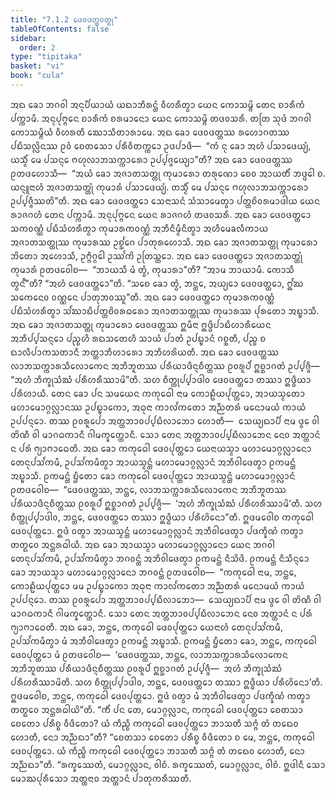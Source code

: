 ```yaml
---
title: "7.1.2 ᨴᩮᩅᨴᨲ᩠ᨲᩅᨲ᩠ᨳᩩ"
tableOfContents: false
sidebar:
  order: 2
type: "tipitaka"
basket: "vi"
book: "cula"
---
```



<DynamicBreadcrumb />

<Division number="333" book="cula">

<Paragraph number="1502" book="cula">
ᩋᨳ ᨡᩮᩣ ᨽᨣᩅᩤ ᩋᨶᩩᨸᩥᨿᩣᨿᩴ ᨿᨳᩣᨽᩥᩁᨶ᩠ᨲᩴ ᩅᩥᩉᩁᩥᨲ᩠ᩅᩣ ᨿᩮᨶ ᨠᩮᩣᩈᨾ᩠ᨻᩦ ᨲᩮᨶ ᨧᩣᩁᩥᨠᩴ ᨸᨠ᩠ᨠᩣᨾᩥ. ᩋᨶᩩᨸᩩᨻ᩠ᨻᩮᨶ ᨧᩣᩁᩥᨠᩴ ᨧᩁᨾᩣᨶᩮᩣ ᨿᩮᨶ ᨠᩮᩣᩈᨾ᩠ᨻᩦ ᨲᨴᩅᩈᩁᩥ. ᨲᨲᩕ ᩈᩩᨴᩴ ᨽᨣᩅᩤ ᨠᩮᩣᩈᨾ᩠ᨻᩥᨿᩴ ᩅᩥᩉᩁᨲᩥ ᨥᩮᩣᩈᩥᨲᩣᩁᩣᨾᩮ. ᩋᨳ ᨡᩮᩣ ᨴᩮᩅᨴᨲ᩠ᨲᩔ ᩁᩉᩮᩣᨣᨲᩔ ᨸᨭᩥᩈᩃᩖᩦᨶᩔ ᩑᩅᩴ ᨧᩮᨲᩈᩮᩣ ᨸᩁᩥᩅᩥᨲᨠ᩠ᨠᩮᩣ ᩏᨴᨸᩣᨴᩥ—  “ᨠᩴ ᨶᩩ ᨡᩮᩣ ᩋᩉᩴ ᨸᩈᩣᨴᩮᨿ᩠ᨿᩴ, ᨿᩈ᩠ᨾᩥᩴ ᨾᩮ ᨸᩈᨶ᩠ᨶᩮ ᨻᩉᩩᩃᩣᨽᩈᨠ᩠ᨠᩣᩁᩮᩣ ᩏᨸ᩠ᨸᨩ᩠ᨩᩮᨿ᩠ᨿᩣ”ᨲᩥ? ᩋᨳ ᨡᩮᩣ ᨴᩮᩅᨴᨲ᩠ᨲᩔ ᩑᨲᨴᩉᩮᩣᩈᩥ—  “ᩋᨿᩴ ᨡᩮᩣ ᩋᨩᩣᨲᩈᨲ᩠ᨲᩩ ᨠᩩᨾᩣᩁᩮᩣ ᨲᩁᩩᨱᩮᩣ ᨧᩮᩅ ᩋᩣᨿᨲᩥᩴ ᨽᨴ᩠ᨴᩮᩤ ᨧ. ᨿᨶ᩠ᨶᩪᨶᩣᩉᩴ ᩋᨩᩣᨲᩈᨲ᩠ᨲᩩᩴ ᨠᩩᨾᩣᩁᩴ ᨸᩈᩣᨴᩮᨿ᩠ᨿᩴ. ᨲᩈ᩠ᨾᩥᩴ ᨾᩮ ᨸᩈᨶ᩠ᨶᩮ ᨻᩉᩩᩃᩣᨽᩈᨠ᩠ᨠᩣᩁᩮᩣ ᩏᨸ᩠ᨸᨩ᩠ᨩᩥᩔᨲᩦ”ᨲᩥ.
</Paragraph>

<Paragraph number="1503" book="cula">
ᩋᨳ ᨡᩮᩣ ᨴᩮᩅᨴᨲ᩠ᨲᩮᩣ ᩈᩮᨶᩣᩈᨶᩴ ᩈᩴᩈᩣᨾᩮᨲ᩠ᩅᩣ ᨸᨲ᩠ᨲᨧᩦᩅᩁᨾᩣᨴᩤᨿ ᨿᩮᨶ ᩁᩣᨩᨣᩉᩴ ᨲᩮᨶ ᨸᨠ᩠ᨠᩣᨾᩥ. ᩋᨶᩩᨸᩩᨻ᩠ᨻᩮᨶ ᨿᩮᨶ ᩁᩣᨩᨣᩉᩴ ᨲᨴᩅᩈᩁᩥ. ᩋᨳ ᨡᩮᩣ ᨴᩮᩅᨴᨲ᩠ᨲᩮᩣ ᩈᨠᩅᨱ᩠ᨱᩴ ᨸᨭᩥᩈᩴᩉᩁᩥᨲ᩠ᩅᩣ ᨠᩩᨾᩣᩁᨠᩅᨱ᩠ᨱᩴ ᩋᨽᩥᨶᩥᨾ᩠ᨾᩥᨶᩥᨲ᩠ᩅᩣ ᩋᩉᩥᨾᩮᨡᩃᩥᨠᩣᨿ ᩋᨩᩣᨲᩈᨲ᩠ᨲᩩᩔ ᨠᩩᨾᩣᩁᩔ ᩏᨧ᩠ᨨᩘᨣᩮ ᨸᩣᨲᩩᩁᩉᩮᩣᩈᩥ. ᩋᨳ ᨡᩮᩣ ᩋᨩᩣᨲᩈᨲ᩠ᨲᩩ ᨠᩩᨾᩣᩁᩮᩣ ᨽᩦᨲᩮᩣ ᩋᩉᩮᩣᩈᩥ, ᩏᨻ᩠ᨻᩥᨣ᩠ᨣᩮᩤ ᩏᩔᩘᨠᩦ ᩏᨲᩕᩈ᩠ᨲᩮᩣ. ᩋᨳ ᨡᩮᩣ ᨴᩮᩅᨴᨲ᩠ᨲᩮᩣ ᩋᨩᩣᨲᩈᨲ᩠ᨲᩩᩴ ᨠᩩᨾᩣᩁᩴ ᩑᨲᨴᩅᩮᩤᨧ—  “ᨽᩣᨿᩈᩥ ᨾᩴ ᨲ᩠ᩅᩴ, ᨠᩩᨾᩣᩁᩣ”ᨲᩥ? “ᩋᩣᨾ ᨽᩣᨿᩣᨾᩥ. ᨠᩮᩣᩈᩥ ᨲ᩠ᩅᨶ᩺”ᨲᩥ? “ᩋᩉᩴ ᨴᩮᩅᨴᨲ᩠ᨲᩮᩣ”ᨲᩥ. “ᩈᨧᩮ ᨡᩮᩣ ᨲ᩠ᩅᩴ, ᨽᨶ᩠ᨲᩮ, ᩋᨿ᩠ᨿᩮᩣ ᨴᩮᩅᨴᨲ᩠ᨲᩮᩣ, ᩍᩘᨥ ᩈᨠᩮᨶᩮᩅ ᩅᨱ᩠ᨱᩮᨶ ᨸᩣᨲᩩᨽᩅᩔᩪ”ᨲᩥ. ᩋᨳ ᨡᩮᩣ ᨴᩮᩅᨴᨲ᩠ᨲᩮᩣ ᨠᩩᨾᩣᩁᨠᩅᨱ᩠ᨱᩴ ᨸᨭᩥᩈᩴᩉᩁᩥᨲ᩠ᩅᩣ ᩈᩘᨥᩣᨭᩥᨸᨲ᩠ᨲᨧᩦᩅᩁᨵᩁᩮᩣ ᩋᨩᩣᨲᩈᨲ᩠ᨲᩩᩔ ᨠᩩᨾᩣᩁᩔ ᨸᩩᩁᨲᩮᩣ ᩋᨭ᩠ᨮᩣᩈᩥ. ᩋᨳ ᨡᩮᩣ ᩋᨩᩣᨲᩈᨲ᩠ᨲᩩ ᨠᩩᨾᩣᩁᩮᩣ ᨴᩮᩅᨴᨲ᩠ᨲᩔ ᩍᨾᩥᨶᩣ ᩍᨴ᩠ᨵᩥᨸᩣᨭᩥᩉᩣᩁᩥᨿᩮᨶ ᩋᨽᩥᨸ᩠ᨸᩈᨶ᩠ᨶᩮᩣ ᨸᨬ᩠ᨧᩉᩥ ᩁᨳᩈᨲᩮᩉᩥ ᩈᩣᨿᩴ ᨸᩣᨲᩴ ᩏᨸᨭ᩠ᨮᩣᨶᩴ ᨣᨧ᩠ᨨᨲᩥ, ᨸᨬ᩠ᨧ ᨧ ᨳᩣᩃᩥᨸᩣᨠᩈᨲᩣᨶᩥ ᨽᨲ᩠ᨲᩣᨽᩥᩉᩣᩁᩮᩣ ᩋᨽᩥᩉᩁᩦᨿᨲᩥ. ᩋᨳ ᨡᩮᩣ ᨴᩮᩅᨴᨲ᩠ᨲᩔ ᩃᩣᨽᩈᨠ᩠ᨠᩣᩁᩈᩥᩃᩮᩣᨠᩮᨶ ᩋᨽᩥᨽᩪᨲᩔ ᨸᩁᩥᨿᩣᨴᩥᨶ᩠ᨶᨧᩥᨲ᩠ᨲᩔ ᩑᩅᩁᩪᨸᩴ ᩍᨧ᩠ᨨᩣᨣᨲᩴ ᩏᨸ᩠ᨸᨩ᩠ᨩᩥ—  “ᩋᩉᩴ ᨽᩥᨠ᩠ᨡᩩᩈᩴᨥᩴ ᨸᩁᩥᩉᩁᩥᩔᩣᨾᩦ”ᨲᩥ. ᩈᩉ ᨧᩥᨲ᩠ᨲᩩᨸ᩠ᨸᩣᨴᩤᩅ ᨴᩮᩅᨴᨲ᩠ᨲᩮᩣ ᨲᩔᩣ ᩍᨴ᩠ᨵᩥᨿᩣ ᨸᩁᩥᩉᩣᨿᩥ.
</Paragraph>

<Paragraph number="1504" book="cula">
ᨲᩮᨶ ᨡᩮᩣ ᨸᨶ ᩈᨾᨿᩮᨶ ᨠᨠᩩᨵᩮᩤ ᨶᩣᨾ ᨠᩮᩣᩊᩥᨿᨸᩩᨲ᩠ᨲᩮᩣ, ᩋᩣᨿᩈ᩠ᨾᨲᩮᩣ ᨾᩉᩣᨾᩮᩣᨣ᩠ᨣᩃᩖᩣᨶᩔ ᩏᨸᨭ᩠ᨮᩣᨠᩮᩣ, ᩋᨵᩩᨶᩣ ᨠᩣᩃᩘᨠᨲᩮᩣ ᩋᨬ᩠ᨬᨲᩁᩴ ᨾᨶᩮᩣᨾᨿᩴ ᨠᩣᨿᩴ ᩏᨸᨸᨶ᩠ᨶᩮᩣ. ᨲᩔ ᩑᩅᩁᩪᨸᩮᩣ ᩋᨲ᩠ᨲᨽᩣᩅᨸ᩠ᨸᨭᩥᩃᩣᨽᩮᩣ ᩉᩮᩣᨲᩥ—  ᩈᩮᨿ᩠ᨿᨳᩣᨸᩥ ᨶᩣᨾ ᨴ᩠ᩅᩮ ᩅᩤ ᨲᩦᨱᩥ ᩅᩤ ᨾᩣᨣᨵᨠᩣᨶᩥ ᨣᩤᨾᨠ᩠ᨡᩮᨲ᩠ᨲᩣᨶᩥ. ᩈᩮᩣ ᨲᩮᨶ ᩋᨲ᩠ᨲᨽᩣᩅᨸ᩠ᨸᨭᩥᩃᩣᨽᩮᨶ ᨶᩮᩅ ᩋᨲ᩠ᨲᩣᨶᩴ ᨶ ᨸᩁᩴ ᨻ᩠ᨿᩣᨻᩣᨵᩮᨲᩥ. ᩋᨳ ᨡᩮᩣ ᨠᨠᩩᨵᩮᩤ ᨴᩮᩅᨸᩩᨲ᩠ᨲᩮᩣ ᨿᩮᨶᩣᨿᩈ᩠ᨾᩣ ᨾᩉᩣᨾᩮᩣᨣ᩠ᨣᩃᩖᩣᨶᩮᩣ ᨲᩮᨶᩩᨸᩈᩘᨠᨾᩥ, ᩏᨸᩈᩘᨠᨾᩥᨲ᩠ᩅᩣ ᩋᩣᨿᩈ᩠ᨾᨶ᩠ᨲᩴ ᨾᩉᩣᨾᩮᩣᨣ᩠ᨣᩃᩖᩣᨶᩴ ᩋᨽᩥᩅᩤᨴᩮᨲ᩠ᩅᩣ ᩑᨠᨾᨶ᩠ᨲᩴ ᩋᨭ᩠ᨮᩣᩈᩥ. ᩑᨠᨾᨶ᩠ᨲᩴ ᨮᩥᨲᩮᩣ ᨡᩮᩣ ᨠᨠᩩᨵᩮᩤ ᨴᩮᩅᨸᩩᨲ᩠ᨲᩮᩣ ᩋᩣᨿᩈ᩠ᨾᨶ᩠ᨲᩴ ᨾᩉᩣᨾᩮᩣᨣ᩠ᨣᩃᩖᩣᨶᩴ ᩑᨲᨴᩅᩮᩤᨧ—  “ᨴᩮᩅᨴᨲ᩠ᨲᩔ, ᨽᨶ᩠ᨲᩮ, ᩃᩣᨽᩈᨠ᩠ᨠᩣᩁᩈᩥᩃᩮᩣᨠᩮᨶ ᩋᨽᩥᨽᩪᨲᩔ ᨸᩁᩥᨿᩣᨴᩥᨶ᩠ᨶᨧᩥᨲ᩠ᨲᩔ ᩑᩅᩁᩪᨸᩴ ᩍᨧ᩠ᨨᩣᨣᨲᩴ ᩏᨸ᩠ᨸᨩ᩠ᨩᩥ—  ‘ᩋᩉᩴ ᨽᩥᨠ᩠ᨡᩩᩈᩴᨥᩴ ᨸᩁᩥᩉᩁᩥᩔᩣᨾᩦ’ᨲᩥ. ᩈᩉ ᨧᩥᨲ᩠ᨲᩩᨸ᩠ᨸᩣᨴᩤᩅ, ᨽᨶ᩠ᨲᩮ, ᨴᩮᩅᨴᨲ᩠ᨲᩮᩣ ᨲᩔᩣ ᩍᨴ᩠ᨵᩥᨿᩣ ᨸᩁᩥᩉᩦᨶᩮᩣ”ᨲᩥ. ᩍᨴᨾᩅᩮᩤᨧ ᨠᨠᩩᨵᩮᩤ ᨴᩮᩅᨸᩩᨲ᩠ᨲᩮᩣ. ᩍᨴᩴ ᩅᨲ᩠ᩅᩣ ᩋᩣᨿᩈ᩠ᨾᨶ᩠ᨲᩴ ᨾᩉᩣᨾᩮᩣᨣ᩠ᨣᩃᩖᩣᨶᩴ ᩋᨽᩥᩅᩤᨴᩮᨲ᩠ᩅᩣ ᨸᨴᨠ᩠ᨡᩥᨱᩴ ᨠᨲ᩠ᩅᩣ ᨲᨲ᩠ᨳᩮᩅ ᩋᨶ᩠ᨲᩁᨵᩤᨿᩥ.
</Paragraph>

<Paragraph number="1505" book="cula">
ᩋᨳ ᨡᩮᩣ ᩋᩣᨿᩈ᩠ᨾᩣ ᨾᩉᩣᨾᩮᩣᨣ᩠ᨣᩃᩖᩣᨶᩮᩣ ᨿᩮᨶ ᨽᨣᩅᩤ ᨲᩮᨶᩩᨸᩈᩘᨠᨾᩥ, ᩏᨸᩈᩘᨠᨾᩥᨲ᩠ᩅᩣ ᨽᨣᩅᨶ᩠ᨲᩴ ᩋᨽᩥᩅᩤᨴᩮᨲ᩠ᩅᩣ ᩑᨠᨾᨶ᩠ᨲᩴ ᨶᩥᩈᩦᨴᩥ. ᩑᨠᨾᨶ᩠ᨲᩴ ᨶᩥᩈᩥᨶ᩠ᨶᩮᩣ ᨡᩮᩣ ᩋᩣᨿᩈ᩠ᨾᩣ ᨾᩉᩣᨾᩮᩣᨣ᩠ᨣᩃᩖᩣᨶᩮᩣ ᨽᨣᩅᨶ᩠ᨲᩴ ᩑᨲᨴᩅᩮᩤᨧ—  “ᨠᨠᩩᨵᩮᩤ ᨶᩣᨾ, ᨽᨶ᩠ᨲᩮ, ᨠᩮᩣᩊᩥᨿᨸᩩᨲ᩠ᨲᩮᩣ ᨾᨾ ᩏᨸᨭ᩠ᨮᩣᨠᩮᩣ ᩋᨵᩩᨶᩣ ᨠᩣᩃᩘᨠᨲᩮᩣ ᩋᨬ᩠ᨬᨲᩁᩴ ᨾᨶᩮᩣᨾᨿᩴ ᨠᩣᨿᩴ ᩏᨸᨸᨶ᩠ᨶᩮᩣ. ᨲᩔ ᩑᩅᩁᩪᨸᩮᩣ ᩋᨲ᩠ᨲᨽᩣᩅᨸ᩠ᨸᨭᩥᩃᩣᨽᩮᩣ—  ᩈᩮᨿ᩠ᨿᨳᩣᨸᩥ ᨶᩣᨾ ᨴ᩠ᩅᩮ ᩅᩤ ᨲᩦᨱᩥ ᩅᩤ ᨾᩣᨣᨵᨠᩣᨶᩥ ᨣᩤᨾᨠ᩠ᨡᩮᨲ᩠ᨲᩣᨶᩥ. ᩈᩮᩣ ᨲᩮᨶ ᩋᨲ᩠ᨲᨽᩣᩅᨸ᩠ᨸᨭᩥᩃᩣᨽᩮᨶ ᨶᩮᩅ ᩋᨲ᩠ᨲᩣᨶᩴ ᨶ ᨸᩁᩴ ᨻ᩠ᨿᩣᨻᩣᨵᩮᨲᩥ. ᩋᨳ ᨡᩮᩣ, ᨽᨶ᩠ᨲᩮ, ᨠᨠᩩᨵᩮᩤ ᨴᩮᩅᨸᩩᨲ᩠ᨲᩮᩣ ᨿᩮᨶᩣᩉᩴ ᨲᩮᨶᩩᨸᩈᩘᨠᨾᩥ, ᩏᨸᩈᩘᨠᨾᩥᨲ᩠ᩅᩣ ᨾᩴ ᩋᨽᩥᩅᩤᨴᩮᨲ᩠ᩅᩣ ᩑᨠᨾᨶ᩠ᨲᩴ ᩋᨭ᩠ᨮᩣᩈᩥ. ᩑᨠᨾᨶ᩠ᨲᩴ ᨮᩥᨲᩮᩣ ᨡᩮᩣ, ᨽᨶ᩠ᨲᩮ, ᨠᨠᩩᨵᩮᩤ ᨴᩮᩅᨸᩩᨲ᩠ᨲᩮᩣ ᨾᩴ ᩑᨲᨴᩅᩮᩤᨧ—  ‘ᨴᩮᩅᨴᨲ᩠ᨲᩔ, ᨽᨶ᩠ᨲᩮ, ᩃᩣᨽᩈᨠ᩠ᨠᩣᩁᩈᩥᩃᩮᩣᨠᩮᨶ ᩋᨽᩥᨽᩪᨲᩔ ᨸᩁᩥᨿᩣᨴᩥᨶ᩠ᨶᨧᩥᨲ᩠ᨲᩔ ᩑᩅᩁᩪᨸᩴ ᩍᨧ᩠ᨨᩣᨣᨲᩴ ᩏᨸ᩠ᨸᨩ᩠ᨩᩥ—  ᩋᩉᩴ ᨽᩥᨠ᩠ᨡᩩᩈᩴᨥᩴ ᨸᩁᩥᩉᩁᩥᩔᩣᨾᩦᨲᩥ. ᩈᩉ ᨧᩥᨲ᩠ᨲᩩᨸ᩠ᨸᩣᨴᩤᩅ, ᨽᨶ᩠ᨲᩮ, ᨴᩮᩅᨴᨲ᩠ᨲᩮᩣ ᨲᩔᩣ ᩍᨴ᩠ᨵᩥᨿᩣ ᨸᩁᩥᩉᩦᨶᩮᩣ’ᨲᩥ. ᩍᨴᨾᩅᩮᩤᨧ, ᨽᨶ᩠ᨲᩮ, ᨠᨠᩩᨵᩮᩤ ᨴᩮᩅᨸᩩᨲ᩠ᨲᩮᩣ. ᩍᨴᩴ ᩅᨲ᩠ᩅᩣ ᨾᩴ ᩋᨽᩥᩅᩤᨴᩮᨲ᩠ᩅᩣ ᨸᨴᨠ᩠ᨡᩥᨱᩴ ᨠᨲ᩠ᩅᩣ ᨲᨲ᩠ᨳᩮᩅ ᩋᨶ᩠ᨲᩁᨵᩤᨿᩦ”ᨲᩥ.
</Paragraph>

<Paragraph number="1506" book="cula">
“ᨠᩥᩴ ᨸᨶ ᨲᩮ, ᨾᩮᩣᨣ᩠ᨣᩃᩖᩣᨶ, ᨠᨠᩩᨵᩮᩤ ᨴᩮᩅᨸᩩᨲ᩠ᨲᩮᩣ ᨧᩮᨲᩈᩣ ᨧᩮᨲᩮᩣ ᨸᩁᩥᨧ᩠ᨧ ᩅᩥᨴᩥᨲᩮᩣ? ᨿᩴ ᨠᩥᨬ᩠ᨧᩥ ᨠᨠᩩᨵᩮᩤ ᨴᩮᩅᨸᩩᨲ᩠ᨲᩮᩣ ᨽᩣᩈᨲᩥ ᩈᨻ᩠ᨻᩴ ᨲᩴ ᨲᨳᩮᩅ ᩉᩮᩣᨲᩥ, ᨶᩮᩣ ᩋᨬ᩠ᨬᨳᩣ”ᨲᩥ? “ᨧᩮᨲᩈᩣ ᨧᩮᨲᩮᩣ ᨸᩁᩥᨧ᩠ᨧ ᩅᩥᨴᩥᨲᩮᩣ ᨧ ᨾᩮ, ᨽᨶ᩠ᨲᩮ, ᨠᨠᩩᨵᩮᩤ ᨴᩮᩅᨸᩩᨲ᩠ᨲᩮᩣ. ᨿᩴ ᨠᩥᨬ᩠ᨧᩥ ᨠᨠᩩᨵᩮᩤ ᨴᩮᩅᨸᩩᨲ᩠ᨲᩮᩣ ᨽᩣᩈᨲᩥ ᩈᨻ᩠ᨻᩴ ᨲᩴ ᨲᨳᩮᩅ ᩉᩮᩣᨲᩥ, ᨶᩮᩣ ᩋᨬ᩠ᨬᨳᩣ”ᨲᩥ. “ᩁᨠ᩠ᨡᩔᩮᨲᩴ, ᨾᩮᩣᨣ᩠ᨣᩃᩖᩣᨶ, ᩅᩤᨧᩴ. ᩁᨠ᩠ᨡᩔᩮᨲᩴ, ᨾᩮᩣᨣ᩠ᨣᩃᩖᩣᨶ, ᩅᩤᨧᩴ. ᩍᨴᩤᨶᩥ ᩈᩮᩣ ᨾᩮᩣᨥᨸᩩᩁᩥᩈᩮᩣ ᩋᨲ᩠ᨲᨶᩣᩅ ᩋᨲ᩠ᨲᩣᨶᩴ ᨸᩣᨲᩩᨠᩁᩥᩔᨲᩥ.
</Paragraph>
</Division>